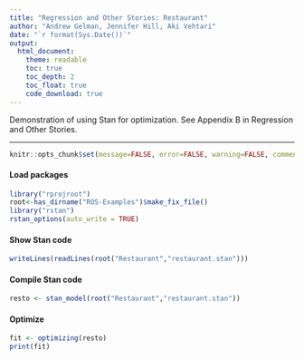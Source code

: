 ```yaml
---
title: "Regression and Other Stories: Restaurant"
author: "Andrew Gelman, Jennifer Hill, Aki Vehtari"
date: "`r format(Sys.Date())`"
output:
  html_document:
    theme: readable
    toc: true
    toc_depth: 2
    toc_float: true
    code_download: true
---
```

Demonstration of using Stan for optimization. See Appendix B in
Regression and Other Stories.

-------------


```r
knitr::opts_chunk$set(message=FALSE, error=FALSE, warning=FALSE, comment=NA)
```

#### Load packages

```r
library("rprojroot")
root<-has_dirname("ROS-Examples")$make_fix_file()
library("rstan")
rstan_options(auto_write = TRUE)
```

#### Show Stan code

```r
writeLines(readLines(root("Restaurant","restaurant.stan")))
```

#### Compile Stan code

```r
resto <- stan_model(root("Restaurant","restaurant.stan"))
```

#### Optimize

```r
fit <- optimizing(resto)
print(fit)
```

